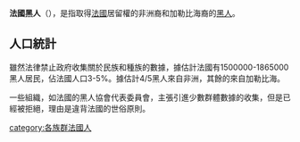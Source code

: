 {{unreferenced|time=2015-01-14T06:02:04+00:00}}
{{infobox ethnic group
|group = 法國黑人<br>{{lang|fr|Noirs en France}}
|image=
|poptime = 大約180萬至500萬（佔法國人口3-7.5%）
|popplace = [[巴黎|巴黎]]、[[里昂|里昂]]、[[馬賽|馬賽]]、[[波爾多|波爾多]]、[[圖盧兹|圖盧兹]]、[[南特|南特]]、[[里爾|里爾]]、[[法屬西印度群島|法屬西印度群島]]、[[法屬圭亞那|法屬圭亞那]]、[[留尼旺|留尼旺]]、[[馬約特|馬約特]]、[[新喀里多尼亞|新喀里多尼亞]]
|langs = [[法語|法語]]、[[非洲語言|非洲語言]]和其他
|religions = [[基督教|基督教]]或其他
}}
'''法國黑人'''（{{lang-fr|Noirs en France}}），是指取得[[法國|法國]]居留權的非洲裔和加勒比海裔的[[黑人|黑人]]。

==人口統計==
雖然法律禁止政府收集關於民族和種族的數據，據估計法國有1500000-1865000黑人居民，佔法國人口3-5%。據估計4/5黑人來自非洲，其餘的來自加勒比海。

一些組織，如法國的黑人協會代表委員會，主張引進少數群體數據的收集，但是已經被拒絕，理由是違背法國的世俗原則。

[[category:各族群法國人|category:各族群法國人]]